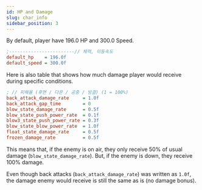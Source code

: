```yaml
---
id: HP and Damage
slug: char_info
sidebar_position: 3
---
```


By default, player have 196.0 HP and 300.0 Speed.

```ini title="sp2_char.ini"
;------------------------// 체력, 이동속도
default_hp    = 196.0f
default_speed = 300.0f
```

Here is also table that shows how much damage player would receive during specific conditions.

```ini title="sp2_char.ini"
; // 피해율 (후면 / 다운 / 공중 / 빙결) (1 = 100%)
back_attack_damage_rate     = 1.0f
back_attack_gap_time        = 0
blow_state_damage_rate      = 0.5f
blow_state_push_power_rate  = 0.1f
blow3_state_push_power_rate = 0.3f
blow_state_blow_power_rate  = 1.0f
float_state_damage_rate     = 0.5f
frozen_damage_rate          = 0.5f
```

This means that, if the enemy is on air, they only receive 50% of usual damage (`blow_state_damage_rate`). But, if
the enemy is down, they receive 100% damage.

Even though back attacks (`back_attack_damage_rate`) was written as `1.0f`, the damage enemy would receive is still the same as is (no damage bonus).